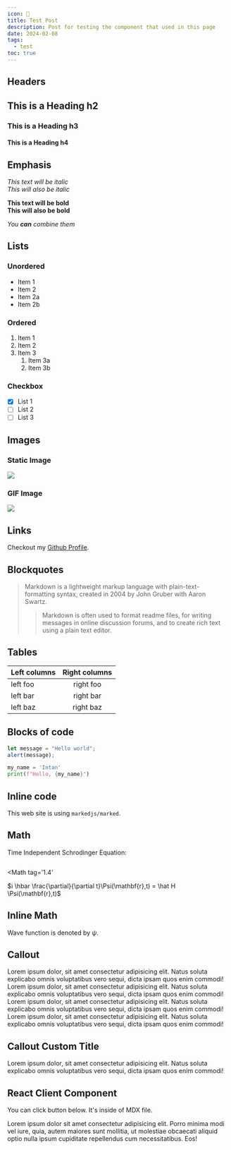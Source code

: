 ```yaml
---
icon: 🧪
title: Test Post
description: Post for testing the component that used in this page
date: 2024-02-08
tags:
  - test
toc: true
---
```


## Headers

## This is a Heading h2

### This is a Heading h3

#### This is a Heading h4

## Emphasis

_This text will be italic_  
_This will also be italic_

**This text will be bold**  
**This will also be bold**

_You **can** combine them_

## Lists

### Unordered

- Item 1
- Item 2
- Item 2a
- Item 2b

### Ordered

1. Item 1
2. Item 2
3. Item 3
   1. Item 3a
   2. Item 3b

### Checkbox

- [x] List 1
- [ ] List 2
- [ ] List 3

## Images

### Static Image

<Image
  src="https://t4.ftcdn.net/jpg/05/34/48/37/360_F_534483775_2hBgOxryd3El6t3tKOtbcM95Yq3OmTGG.jpg"
  caption="My Cat"
  scale={0.8}
/>

### GIF Image

<Image
  src="https://media.tenor.com/aoaAsLfvb7IAAAAC/cat-groove-party-dance.gif"
  caption="Also my cat"
  scale={0.5}
/>

## Links

Checkout my [Github Profile](https://github.com/alfariiizi).

## Blockquotes

> Markdown is a lightweight markup language with plain-text-formatting syntax, created in 2004 by John Gruber with Aaron Swartz.
>
> > Markdown is often used to format readme files, for writing messages in online discussion forums, and to create rich text using a plain text editor.

## Tables

| Left columns | Right columns |
| ------------ | :-----------: |
| left foo     |   right foo   |
| left bar     |   right bar   |
| left baz     |   right baz   |

## Blocks of code

```js
let message = "Hello world";
alert(message);
```

```python
my_name = 'Intan'
print(f"Hello, {my_name}")
```

## Inline code

This web site is using `markedjs/marked`.

## Math

Time Independent Schrodinger Equation:

<Math>
  $i \hbar \frac{\partial}{\partial t}\Psi(\mathbf{r},t) = \hat H \Psi(\mathbf{r},t)$
</Math>

<Math
  tag='1.4'
>
  $i \hbar \frac{\partial}{\partial t}\Psi(\mathbf{r},t) = \hat H \Psi(\mathbf{r},t)$
</Math>

## Inline Math

Wave function is denoted by $\psi$.

## Callout

<Callout>
  Lorem ipsum dolor, sit amet consectetur adipisicing elit. Natus soluta
  explicabo omnis voluptatibus vero sequi, dicta ipsam quos enim commodi!
</Callout>

<Callout status="warning">
  Lorem ipsum dolor, sit amet consectetur adipisicing elit. Natus soluta
  explicabo omnis voluptatibus vero sequi, dicta ipsam quos enim commodi!
</Callout>

<Callout status="note">
  Lorem ipsum dolor, sit amet consectetur adipisicing elit. Natus soluta
  explicabo omnis voluptatibus vero sequi, dicta ipsam quos enim commodi!
</Callout>

<Callout status="danger">
  Lorem ipsum dolor, sit amet consectetur adipisicing elit. Natus soluta
  explicabo omnis voluptatibus vero sequi, dicta ipsam quos enim commodi!
</Callout>

## Callout Custom Title

<Callout status="note" title="Hey Guys!!!">
  Lorem ipsum dolor, sit amet consectetur adipisicing elit. Natus soluta
  explicabo omnis voluptatibus vero sequi, dicta ipsam quos enim commodi!
</Callout>

## React Client Component

You can click button below. It's inside of MDX file.

<CounterDemo />

Lorem ipsum dolor sit amet consectetur adipisicing elit. Porro minima modi vel iure, quia, autem maiores sunt mollitia, ut molestiae obcaecati aliquid optio nulla ipsum cupiditate repellendus cum necessitatibus. Eos!
